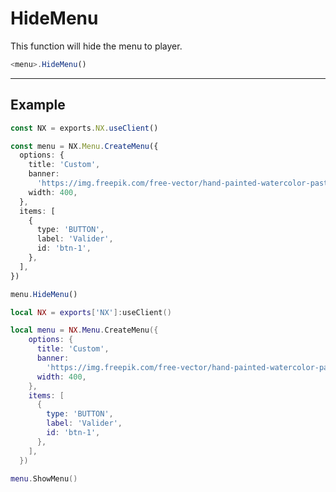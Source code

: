 
# HideMenu

This function will hide the menu to player.

```typescript
<menu>.HideMenu()
```

---

## Example

<Tabs>
<TabItem value="ts" label="TypeScript">

```typescript title="/rc/client/menu/menu.service.ts"
const NX = exports.NX.useClient()

const menu = NX.Menu.CreateMenu({
  options: {
    title: 'Custom',
    banner:
      'https://img.freepik.com/free-vector/hand-painted-watercolor-pastel-sky-background_23-2148902771.jpg?w=2000',
    width: 400,
  },
  items: [
    {
      type: 'BUTTON',
      label: 'Valider',
      id: 'btn-1',
    },
  ],
})

menu.HideMenu()
```

</TabItem>
<TabItem value="lua" label="Lua">

```lua title="/rc/client/menu/menu.service.ts"
local NX = exports['NX']:useClient()

local menu = NX.Menu.CreateMenu({
    options: {
      title: 'Custom',
      banner:
        'https://img.freepik.com/free-vector/hand-painted-watercolor-pastel-sky-background_23-2148902771.jpg?w=2000',
      width: 400,
    },
    items: [
      {
        type: 'BUTTON',
        label: 'Valider',
        id: 'btn-1',
      },
    ],
  })

menu.ShowMenu()
```

</TabItem>
</Tabs>

